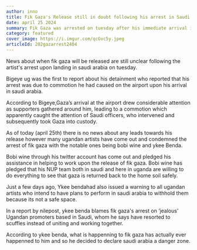 ```yaml
---
author: inno
title: Fik Gaza's Release still in doubt following his arrest in Saudi Arabia
date: april 25 2024
summary: Fik Gaza was arrested on tuesday after his immediate arrival in saudi arabia due to unknown reasons
category: featured
cover_image: https://i.imgur.com/qcGvc5y.jpeg
articleId: 202gazarrest2404
---
```


News about when fik gaza will be released are still unclear following the artist's arrest upon landing in saudi arabia on tuesday.

Bigeye ug was the first to report about his detainment who reported that his arrest was due to commotion he had caused on the airport upon his arrival in saudi arabia.

According to Bigeye,Gaza’s arrival at the airport drew considerable attention as supporters gathered around him, leading to a commotion which apparently caught the attention of Saudi officers, who intervened and subsequently took Gaza into custody.

As of today (april 25th) there is no news about any leads towards his release however many ugandan artists have come out and condemned the arrest of fik gaza with the notable ones being bobi wine and ykee Benda.

Bobi wine through his twitter account has come out and pledged his assistance in helping to work upon the release of fik gaza. Bobi wine has pledged that his NUP team both in saudi and here in uganda are willing to do everything to see that gaza is returned back to the home soil safely.

<TweetComponent id="1783372478976286883" />

Just a few days ago, Ykee bendahad also issued a warning to all ugandan artists who intend to have plans to perform in saudi arabia to withhold them because its not a safe space.

In a report by nilepost, ykee benda blames fik gaza's arrest on ‘jealous’ Ugandan promoters based in Saudi, whom he says have resorted to scuffles instead of uniting and working together.

According to ykee benda, what is happenning to fik gaza has actually ever happenned to him and so he decided to declare saudi arabia a danger zone.
